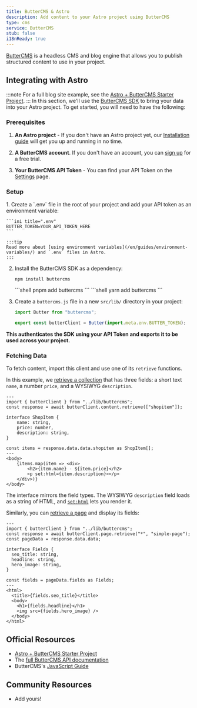 ```yaml
---
title: ButterCMS & Astro
description: Add content to your Astro project using ButterCMS
type: cms
service: ButterCMS
stub: false
i18nReady: true
---
```


[ButterCMS](https://buttercms.com/) is a headless CMS and blog engine that allows you to publish structured content to use in your project.

## Integrating with Astro
:::note
For a full blog site example, see the [Astro + ButterCMS Starter Project](https://buttercms.com/starters/astro-starter-project/).
:::
In this section, we'll use the [ButterCMS SDK](https://www.npmjs.com/package/buttercms) to bring your data into your Astro project. 
To get started, you will need to have the following:
### Prerequisites

1. **An Astro project** - If you don't have an Astro project yet, our [Installation guide](/en/install/auto/) will get you up and running in no time.

2. **A ButterCMS account**. If you don't have an account, you can [sign up](https://buttercms.com/join/) for a free trial.

3. **Your ButterCMS API Token** - You can find your API Token on the [Settings](https://buttercms.com/settings/) page.

### Setup

<Steps>
1. Create a `.env` file in the root of your project and add your API token as an environment variable:

    ```ini title=".env"
    BUTTER_TOKEN=YOUR_API_TOKEN_HERE
    ```

    :::tip
    Read more about [using environment variables](/en/guides/environment-variables/) and `.env` files in Astro.
    :::

2. Install the ButterCMS SDK as a dependency:
    <PackageManagerTabs>
      <Fragment slot="npm">
      ```shell
      npm install buttercms
      ```
      </Fragment>
      <Fragment slot="pnpm">
      ```shell
      pnpm add buttercms
      ```
      </Fragment>
      <Fragment slot="yarn">
      ```shell
      yarn add buttercms
      ```
      </Fragment>
    </PackageManagerTabs>

3. Create a `buttercms.js` file in a new `src/lib/` directory in your project:

    ```js title="src/lib/buttercms.js"
    import Butter from "buttercms";

    export const butterClient = Butter(import.meta.env.BUTTER_TOKEN);
    ```
</Steps>

**This authenticates the SDK using your API Token and exports it to be used across your project.**

### Fetching Data
To fetch content, import this client and use one of its `retrieve` functions. 

In this example, we [retrieve a collection](https://buttercms.com/docs/api/#retrieve-a-collection) that has three fields: a short text `name`, a number `price`, and a WYSIWYG `description`. 

```astro title="src/pages/ShopItem.astro"
---
import { butterClient } from "../lib/buttercms";
const response = await butterClient.content.retrieve(["shopitem"]);

interface ShopItem {
	name: string,
	price: number,
	description: string,
}

const items = response.data.data.shopitem as ShopItem[];
---
<body>
	{items.map(item => <div>
		<h2>{item.name} - ${item.price}</h2>
		<p set:html={item.description}></p>
	</div>)}
</body>
```

The interface mirrors the field types. The WYSIWYG `description` field loads as a string of HTML, and [`set:html`](/en/reference/directives-reference/#sethtml) lets you render it.

Similarly, you can [retrieve a page](https://buttercms.com/docs/api/#get-a-single-page) and display its fields:

```astro title="src/pages/ShopItem.astro"
---
import { butterClient } from "../lib/buttercms";
const response = await butterClient.page.retrieve("*", "simple-page");
const pageData = response.data.data;

interface Fields {
  seo_title: string,
  headline: string,
  hero_image: string,
}

const fields = pageData.fields as Fields;
---
<html>
  <title>{fields.seo_title}</title>
  <body>
    <h1>{fields.headline}</h1>
    <img src={fields.hero_image} />
  </body>
</html>
```

## Official Resources

- [Astro + ButterCMS Starter Project](https://buttercms.com/starters/astro-starter-project/)
- The [full ButterCMS API documentation](https://buttercms.com/docs/api/)
- ButterCMS's [JavaScript Guide](https://buttercms.com/docs/api-client/javascript/)

## Community Resources 
- Add yours!
